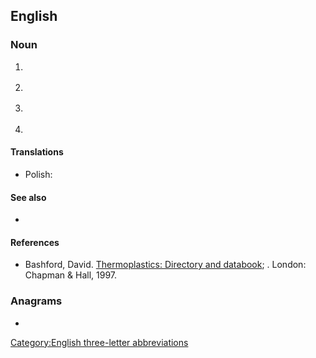 ==English==
{{wikipedia|PVC (disambiguation)}}

===Noun===
{{en-noun|~}}

# {{lb|en|organic compound}} {{initialism of|en|polyvinyl chloride}}
# {{lb|en|medicine}} {{initialism of|en|premature ventricular contraction}}
# {{lb|en|medicine}} {{initialism of|en|peripheral venous catheter}}
# {{lb|en|networking}} {{initialism of|en|[[permanent]] [[virtual circuit]]}}

====Translations====
{{trans-see|(organic compound) polyvinyl chloride|polyvinyl chloride}}

{{trans-top|(medicine) premature ventricular contraction of the heart}}
{{trans-mid}}
{{trans-bottom}}

{{trans-top|(medicine) peripheral venous catheter}}
* Polish: {{t|pl|wenflon|m}}
{{trans-mid}}
{{trans-bottom}}

{{trans-top|(networking) permanent virtual circuit}}
{{trans-mid}}
{{trans-bottom}}

====See also====
* {{sense|chemistry}} {{l|en|ABS}}

====References====
* {{lb|en|organic chemistry}} Bashford, David. [http://books.google.com/books?id=ycLq-EYaE0QC&dq=a.+schulman&source=gbs_navlinks_s Thermoplastics: Directory and databook]; {{ISBN|9780412733505}}. London: Chapman & Hall, 1997.

===Anagrams===
* {{anagrams|en|a=cpv|CVP|PCV|VCP}}

[[Category:English three-letter abbreviations]]